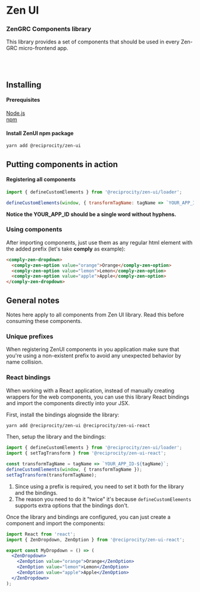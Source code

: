 <Meta title="Getting started" />

# Zen UI

### ZenGRC Components library

This library provides a set of components that should be used in every Zen-GRC micro-frontend app.

<br />
<br />

## Installing

#### Prerequisites

[Node.js](https://nodejs.org/en/download/package-manager/)<br/>
[npm](https://www.npmjs.com/get-npm)

#### Install ZenUI npm package

```bash
yarn add @reciprocity/zen-ui
```

## Putting components in action

#### Registering all components

```js
import { defineCustomElements } from '@reciprocity/zen-ui/loader';

defineCustomElements(window, { transformTagName: tagName => `YOUR_APP_ID-${tagName}` });
```

**Notice the YOUR_APP_ID should be a single word without hyphens.**

### Using components

After importing components, just use them as any regular html element with the added prefix (let's take **comply** as example):

```html
<comply-zen-dropdown>
  <comply-zen-option value="orange">Orange</comply-zen-option>
  <comply-zen-option value="lemon">Lemon</comply-zen-option>
  <comply-zen-option value="apple">Apple</comply-zen-option>
</comply-zen-dropdown>
```

## General notes

Notes here apply to all components from Zen UI library.
Read this before consuming these components.

### Unique prefixes

When registering ZenUI components in you application make sure that you're using a non-existent prefix to avoid any unexpected behavior by name collision.

### React bindings

When working with a React application, instead of manually creating wrappers for the web components, you can use this library React bindings and import the components directly into your JSX.

First, install the bindings alognside the library:

```bash
yarn add @reciprocity/zen-ui @reciprocity/zen-ui-react
```

Then, setup the library and the bindings:

```js
import { defineCustomElements } from '@reciprocity/zen-ui/loader';
import { setTagTransform } from '@reciprocity/zen-ui-react';

const transformTagName = tagName => `YOUR_APP_ID-${tagName}`;
defineCustomElements(window, { transformTagName });
setTagTransform(transformTagName);
```

1. Since using a prefix is required, you need to set it both for the library and the bindings.
2. The reason you need to do it "twice" it's because `defineCustomElements` supports extra options that the bindings don't.

Once the library and bindings are configured, you can just create a component and import the components:

```jsx
import React from 'react';
import { ZenDropdown, ZenOption } from '@reciprocity/zen-ui-react';

export const MyDropdown = () => (
  <ZenDropdown>
    <ZenOption value="orange">Orange</ZenOption>
    <ZenOption value="lemon">Lemon</ZenOption>
    <ZenOption value="apple">Apple</ZenOption>
  </ZenDropdown>
);
```
